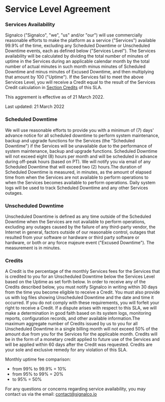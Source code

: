 # Service Level Agreement

### Services Availability

Signalco ("Signalco", "we", "us" and/or "our") will use commercially reasonable 
efforts to make the platform as a service ("Services") available 99.9% of the time,
excluding any Scheduled Downtime or Unscheduled Downtime events, each as defined below 
("Services Level"). The Services availability will be calculated by dividing the total 
number of minutes of uptime in the Services during an applicable calendar month by the 
total number of actual minutes in such month minus minutes of Scheduled Downtime and minus
minutes of Excused Downtime, and then multiplying that amount by 100 ("Uptime"). If the 
Services fail to meet the above Services Level, you will receive a Credit equal to the result 
of the Services Credit calculation in [Section Credits](#credits) of this SLA.

This aggrement is effective as of 21 March 2022.

Last updated: 21 March 2022

### Scheduled Downtime

We will use reasonable efforts to provide you with a minimum of (7) days' advance notice for all 
scheduled downtime to perform system maintenance, backup and upgrade functions for the Services 
(the "Scheduled Downtime") if the Services will be unavailable due to the performance of system maintenance, 
backup and upgrade functions. Scheduled Downtime will not exceed eight (8) hours per month and will be 
scheduled in advance during off-peak hours (based on PT). We will notify you via email of any Scheduled 
Downtime that will exceed two (2) hours.The duration of Scheduled Downtime is measured, in minutes, 
as the amount of elapsed time from when the Services are not available to perform operations to when the 
Services becomes available to perform operations. Daily system logs will be used to track Scheduled Downtime 
and any other Services outages.

### Unscheduled Downtime

Unscheduled Downtime is defined as any time outside of the Scheduled Downtime when the Services are 
not available to perform operations, excluding any outages caused by the failure of any third-party vendor,
the Internet in general, factors outside of our reasonable control, outages that resulted from your software
or hardware or third party software or hardware, or both or any force majeure event ("Excused Downtime"). 
The measurement is in minutes.

### Credits

A Credit is the percentage of the monthly Services fees for the Services that is credited to you for an 
Unscheduled Downtime below the Services Level based on the Uptime as set forth below. In order to receive 
any of the Credits described below, you must notify Signalco in writing within 30 days from the time you become 
eligible to receive a Credit. You must also provide us with log files showing Unscheduled Downtime and the 
date and time it occurred. If you do not comply with these requirements, you will forfeit your right to receive 
a Credit. If a dispute arises with respect to this SLA, we will make a determination in good faith based on 
its system logs, monitoring reports, configuration records, and other available information.The maximum aggregate
number of Credits issued by us to you for all Unscheduled Downtime in a single billing month will not exceed 50% 
of the amount due from you for the Services for the applicable month. Credits will be in the form of a monetary 
credit applied to future use of the Services and will be applied within 60 days after the Credit was requested. 
Credits are your sole and exclusive remedy for any violation of this SLA.

Monthly uptime fee comparison:

- from 99% to 99.9% = 10% 
- from 95% to 99% = 20%
- to 95% = 50%

For any questions or concerns regarding service availability, you may contact us via the email: [contact@signalco.io](mailto:contact@signalco.io)
